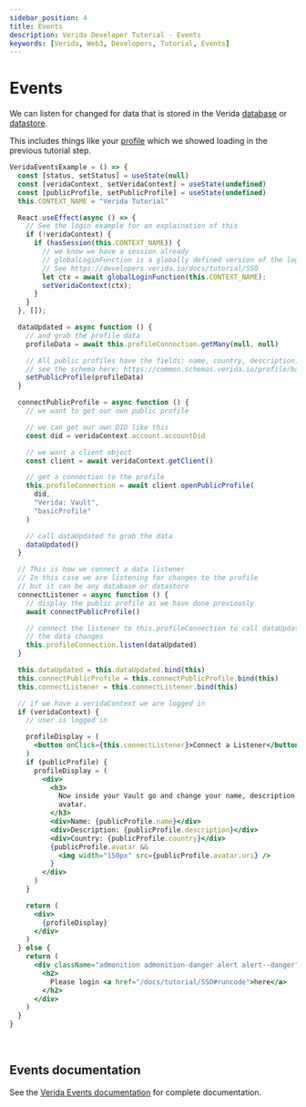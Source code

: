 ```yaml
---
sidebar_position: 4
title: Events
description: Verida Developer Tutorial - Events
keywords: [Verida, Web3, Developers, Tutorial, Events]
---
```


# Events

We can listen for changed for data that is stored in the Verida [database](./databases) or [datastore](./datastores).

This includes things like your [profile](./public_profile) which we showed loading in the previous tutorial step. 

```jsx live
VeridaEventsExample = () => {
  const [status, setStatus] = useState(null)
  const [veridaContext, setVeridaContext] = useState(undefined)
  const [publicProfile, setPublicProfile] = useState(undefined)
  this.CONTEXT_NAME = "Verida Tutorial"

  React.useEffect(async () => {
    // See the login example for an explaination of this
    if (!veridaContext) {
      if (hasSession(this.CONTEXT_NAME)) {
        // we know we have a session already
        // globalLoginFunction is a globally defined version of the login function 
        // See https://developers.verida.io/docs/tutorial/SSO
        let ctx = await globalLoginFunction(this.CONTEXT_NAME);
        setVeridaContext(ctx);
      }
    }
  }, []);

  dataUpdated = async function () {
    // and grab the profile data
    profileData = await this.profileConnection.getMany(null, null)

    // All public profiles have the fields: name, country, description, avatar.uri
    // see the schema here: https://common.schemas.verida.io/profile/basicProfile/latest/schema.json
    setPublicProfile(profileData)
  }

  connectPublicProfile = async function () {
    // we want to get our own public profile

    // we can get our own DID like this
    const did = veridaContext.account.accountDid

    // we want a client object
    const client = await veridaContext.getClient()

    // get a connection to the profile
    this.profileConnection = await client.openPublicProfile(
      did,
      "Verida: Vault",
      "basicProfile"
    )

    // call dataUpdated to grab the data
    dataUpdated()
  }

  // This is how we connect a data listener
  // In this case we are listening for changes to the profile
  // but it can be any database or datastore
  connectListener = async function () {
    // display the public profile as we have done previously
    await connectPublicProfile()

    // connect the listener to this.profileConnection to call dataUpdated whenever
    // the data changes
    this.profileConnection.listen(dataUpdated)
  }

  this.dataUpdated = this.dataUpdated.bind(this)
  this.connectPublicProfile = this.connectPublicProfile.bind(this)
  this.connectListener = this.connectListener.bind(this)

  // if we have a veridaContext we are logged in
  if (veridaContext) {
    // user is logged in

    profileDisplay = (
      <button onClick={this.connectListener}>Connect a Listener</button>
    )    
    if (publicProfile) {
      profileDisplay = (
        <div>
          <h3>
            Now inside your Vault go and change your name, description or
            avatar.
          </h3>
          <div>Name: {publicProfile.name}</div>
          <div>Description: {publicProfile.description}</div>
          <div>Country: {publicProfile.country}</div>
          {publicProfile.avatar && 
            <img width="150px" src={publicProfile.avatar.uri} />
          }
        </div>
      )
    }

    return (
      <div>
        {profileDisplay}
      </div>
    )
  } else {
    return (
      <div className="admonition admonition-danger alert alert--danger">
        <h2>
          Please login <a href="/docs/tutorial/SSO#runcode">here</a>
        </h2>
      </div>
    )
  }
}
```

<!-- this is a target so we can link to the end of the code block -->

<a name="runcode">&nbsp;</a>

## Events documentation

See the [Verida Events documentation](/client-sdk/events.md) for complete documentation.

